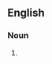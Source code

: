 ==English==

===Noun===
{{head|en|noun form|head=Panchen Lamas}}

# {{plural of|Panchen Lama|lang=en}}